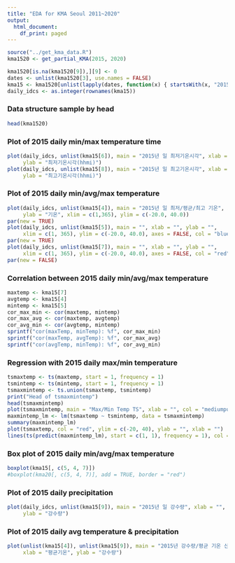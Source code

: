 ```yaml
---
title: "EDA for KMA Seoul 2011~2020"
output:
  html_document:
    df_print: paged
---
```


```r
source("../get_kma_data.R")
kma1520 <- get_partial_KMA(2015, 2020)

kma1520[is.na(kma1520[9]),][9] <- 0
dates <- unlist(kma1520[3], use.names = FALSE)
kma15 <- kma1520[unlist(lapply(dates, function(x) { startsWith(x, "2015") })),]
daily_idcs <- as.integer(rownames(kma15))
```

### Data structure sample by head

```r
head(kma1520)
```

### Plot of 2015 daily min/max temperature time

```r
plot(daily_idcs, unlist(kma15[6]), main = "2015년 일 최저기온시각", xlab = "",
     ylab = "최저기온시각(hhmi)")
plot(daily_idcs, unlist(kma15[8]), main = "2015년 일 최고기온시각", xlab = "",
     ylab = "최고기온시각(hhmi)")
```

### Plot of 2015 daily min/avg/max temperature

```r
plot(daily_idcs, unlist(kma15[4]), main = "2015년 일 최저/평균/최고 기온", xlab = "",
     ylab = "기온", xlim = c(1,365), ylim = c(-20.0, 40.0))
par(new = TRUE)
plot(daily_idcs, unlist(kma15[5]), main = "", xlab = "", ylab = "",
     xlim = c(1, 365), ylim = c(-20.0, 40.0), axes = FALSE, col = "blue")
par(new = TRUE)
plot(daily_idcs, unlist(kma15[7]), main = "", xlab = "", ylab = "",
     xlim = c(1, 365), ylim = c(-20.0, 40.0), axes = FALSE, col = "red")
par(new = FALSE)
```

### Correlation between 2015 daily min/avg/max temperature

```r
maxtemp <- kma15[7]
avgtemp <- kma15[4]
mintemp <- kma15[5]
cor_max_min <- cor(maxtemp, mintemp)
cor_max_avg <- cor(maxtemp, avgtemp)
cor_avg_min <- cor(avgtemp, mintemp)
sprintf("cor(maxTemp, minTemp): %f", cor_max_min)
sprintf("cor(maxTemp, avgTemp): %f", cor_max_avg)
sprintf("cor(avgTemp, minTemp): %f", cor_avg_min)
```

### Regression with 2015 daily max/min temperature

```r
tsmaxtemp <- ts(maxtemp, start = 1, frequency = 1)
tsmintemp <- ts(mintemp, start = 1, frequency = 1)
tsmaxmintemp <- ts.union(tsmaxtemp, tsmintemp)
print("Head of tsmaxmintemp")
head(tsmaxmintemp)
plot(tsmaxmintemp, main = "Max/Min Temp TS", xlab = "", col = "mediumpurple3")
maxmintemp_lm <- lm(tsmaxtemp ~ tsmintemp, data = tsmaxmintemp)
summary(maxmintemp_lm)
plot(tsmaxtemp, col = "red", ylim = c(-20, 40), ylab = "", xlab = "")
lines(ts(predict(maxmintemp_lm), start = c(1, 1), frequency = 1), col = "blue")
```

### Box plot of 2015 daily min/avg/max temperature

```r
boxplot(kma15[, c(5, 4, 7)])
#boxplot(kma20[, c(5, 4, 7)], add = TRUE, border = "red")
```

### Plot of 2015 daily precipitation

```r
plot(daily_idcs, unlist(kma15[9]), main = "2015년 일 강수량", xlab = "",
     ylab = "강수량")
```

### Plot of 2015 daily avg temperature & precipitation

```r
plot(unlist(kma15[4]), unlist(kma15[9]), main = "2015년 강수량/평균 기온 산점도",
     xlab = "평균기온", ylab = "강수량")
```
